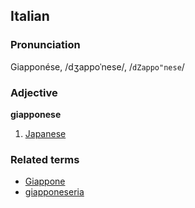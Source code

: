 ==Italian==
===Pronunciation===
Giapponése, /dʒappoˈnese/, /<tt>dZappo"nese</tt>/
===Adjective===
'''giapponese'''

# [[Japanese]]

===Related terms===
*[[Giappone]]
*[[giapponeseria]]